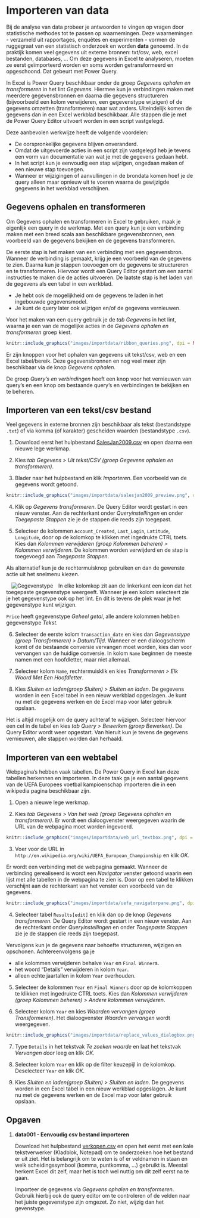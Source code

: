 # Importeren van data {#importdata}

:::{.chapterintro}
Bij de analyse van data probeer je antwoorden te vingen op vragen door statistische methodes tot te passen op waarnemingen. Deze waarnemingen - verzameld uit rapportages, enquêtes en experimenten - vormen de ruggegraat van een statistisch onderzoek en worden **data** genoemd. In de praktijk komen veel gegevens uit externe bronnen: txt/csv, web, excel bestanden, databases, ... Om deze gegevens in Excel te analyseren, moeten ze eerst geïmporteerd worden en soms worden getransformeerd en opgeschoond. Dat gebeurt met Power Query.
:::

In Excel is Power Query beschikbaar onder de groep *Gegevens ophalen en transformeren* in het lint *Gegevens*. Hiermee kun je verbindingen maken met meerdere gegevensbronnen en daarna die gegevens structureren (bijvoorbeeld een kolom verwijderen, een gegevenstype wijzigen) of de gegevens omzetten (transformeren) naar wat anders. Uiteindelijk komen de gegevens dan in een Excel werkblad beschikbaar. Alle stappen die je met de Power Query Editor uitvoert worden in een script vastgelegd.

Deze aanbevolen werkwijze heeft de volgende voordelen:

+ De oorspronkelijke gegevens blijven onveranderd.
+ Omdat de uitgevoerde acties in een script zijn vastgelegd heb je tevens een vorm van documentatie van wat je met de gegevens gedaan hebt.
+ In het script kun je eenvoudig een stap wijzigen, ongedaan maken of een nieuwe stap toevoegen.
+ Wanneer er wijzigingen of aanvullingen in de brondata komen hoef je de query alleen maar opnieuw uit te voeren waarna de gewijzigde gegevens in het werkblad verschijnen.

## Gegevens ophalen en transformeren

Om Gegevens ophalen en transformeren in Excel te gebruiken, maak je eigenlijk een query in de werkmap. Met een query kun je een verbinding maken met een breed scala aan beschikbare gegevensbronnen, een voorbeeld van de gegevens bekijken en de gegevens transformeren.

De eerste stap is het maken van een verbinding met een gegevensbron. Wanneer de verbinding is gemaakt, krijg je een voorbeeld van de gegevens te zien. Daarna kun je stappen toevoegen om de gegevens te structureren en te transformeren. Hiervoor wordt een Query Editor gestart om een aantal instructies te maken die de acties uitvoeren. De laatste stap is het laden van de gegevens als een tabel in een werkblad.

::: {.tip}
+ Je hebt ook de mogelijkheid om de gegevens te laden in het ingebouwde gegevensmodel.
+ Je kunt de query later ook wijzigen en/of de gegevens vernieuwen.
:::

Voor het maken van een query gebruik je de *tab Gegevens* in het lint, waarna je een van de mogelijke acties in de *Gegevens ophalen en transformeren* groep kiest.

```r
knitr::include_graphics("images/importdata/ribbon_queries.png", dpi = NA)
```

Er zijn knoppen voor het ophalen van gegevens uit tekst/csv, web en een Excel tabel/bereik. Deze gegevensbronnen en nog veel meer zijn beschikbaar via de knop *Gegevens ophalen*.

De groep *Query's en verbindingen* heeft een knop voor het vernieuwen van query's en een knop om bestaande query's en verbindingen te bekijken en te beheren.

## Importeren van een tekst/csv bestand

Veel gegevens in externe bronnen zijn beschikbaar als tekst (bestandstype `.txt`) of via komma (of karakter) gescheiden waarden (bestandstype `.csv`).

1. Download eerst het hulpbestand [SalesJan2009.csv](data/SalesJan2009.csv) en open daarna een nieuwe lege werkmap.

2. Kies *tab Gegevens > Uit tekst/CSV (groep Gegevens ophalen en transformeren)*.

3. Blader naar het hulpbestand en klik *Importeren*.
Een voorbeeld van de gegevens wordt getoond.

```r
knitr::include_graphics("images/importdata/salesjan2009_preview.png", dpi = NA)
```

4. Klik op *Gegevens transformeren*.
De Query Editor wordt gestart in een nieuw venster. Aan de rechterkant onder *Queryinstellingen* en onder *Toegepaste Stappen* zie je de stappen die reeds zijn toegepast.

5. Selecteer de kolommen `Account_Created`, `Last_Login`, `Latitude`, `Longitude`, door op de kolomkop te klikken met ingedrukte CTRL toets. Kies dan *Kolommen verwijderen (groep Kolommen beheren) > Kolommen verwijderen*. De kolommen worden verwijderd en de stap is toegevoegd aan *Toegepaste Stappen*.

::: {.tip}
Als alternatief kun je de rechtermuisknop gebruiken en dan de gewenste actie uit het snelmenu kiezen.
:::

<img src="images/importdata/ribbon_datatype_wholenumber.png" alt="Gegevenstype" align="left" style="margin: 0 1em 0 1em"/>In elke kolomkop zit aan de linkerkant een icon dat het toegepaste gegevenstype weergeeft. Wanneer je een kolom selecteert zie je het gegevenstype ook op het lint. En dit is tevens de plek waar je het gegevenstype kunt wijzigen.


`Price` heeft gegevenstype *Geheel getal*, alle andere kolommen hebben gegevenstype *Tekst*.

6. Selecteer de eerste kolom `Transaction_date` en kies dan *Gegevenstype (groep Transformeren) > Datum/Tijd*. Wanneer er een dialoogscherm komt of de bestaande conversie vervangen moet worden, kies dan voor vervangen van de huidige conversie.
In kolom `Name` beginnen de meeste namen met een hoofdletter, maar niet allemaal.

7. Selecteer kolom `Name`, rechtermuisklik en kies *Transformeren > Elk Woord Met Een Hoofdletter*.

8. Kies *Sluiten en laden(groep Sluiten) > Sluiten en laden*.
De gegevens worden in een Excel tabel in een nieuw werkblad opgeslagen. Je kunt nu met de gegevens werken en de Excel map voor later gebruik opslaan.

::: {.tip}
Het is altijd mogelijk om de query achteraf te wijzigen. Selecteer hiervoor een cel in de tabel en kies *tab Query > Bewerken (groep Bewerken)*. De Query Editor wordt weer opgestart. Van hieruit kun je tevens de gegevens vernieuwen, alle stappen worden dan herhaald.
:::

## Importeren van een webtabel

Webpagina's hebben vaak tabellen. De Power Query in Excel kan deze tabellen herkennen en importeren. In deze taak ga je een aantal gegevens van de UEFA Europees voetbal kampioenschap importeren die in een wikipedia pagina beschikbaar zijn.

1. Open a nieuwe lege werkmap.

2. Kies *tab Gegevens > Van het web (groep Gegevens ophalen en transformeren)*. Er wordt een dialoogvenster weergegeven waarin de URL van de webpagina moet worden ingevoerd.

```r
knitr::include_graphics("images/importdata/web_url_textbox.png", dpi = NA)
```

3. Voer voor de URL in `http://en.wikipedia.org/wiki/UEFA_European_Championship` en klik *OK*.

Er wordt een verbinding met de webpagina gemaakt.
Wanneer de verbinding gerealiseerd is wordt een *Navigator* venster getoond waarin een lijst met alle tabellen in de webpagina te zien is. Door op een tabel te klikken verschijnt aan de rechterkant van het venster een voorbeeld van de gegevens.

```r
knitr::include_graphics("images/importdata/uefa_navigatorpane.png", dpi = NA)
```

4. Selecteer tabel `Results[edit]` en klik dan op de knop *Gegevens transformeren*.
De Query Editor wordt gestart in een nieuw venster. Aan de rechterkant onder *Queryinstellingen* en onder *Toegepaste Stappen* zie je de stappen die reeds zijn toegepast.

Vervolgens kun je de gegevens naar behoefte structureren, wijzigen en opschonen. Achtereenvolgens ga je

+ alle kolommen verwijderen behalve `Year` en `Final Winner`s.
+ het woord "Details" verwijderen in kolom `Year`.
+ alleen echte jaartallen in kolom `Year` overhouden.

5. Selecteer de kolommen `Year` en `Final Winners` door op de kolomkoppen te klikken met ingedrukte CTRL toets. Kies dan *Kolommen verwijderen (groep Kolommen beheren) > Andere kolommen verwijderen*.

6. Selecteer kolom `Year` en kies *Waarden vervangen (groep Transformeren)*. Het dialoogvenster *Waarden vervangen* wordt weergegeven.


```r
knitr::include_graphics("images/importdata/replace_values_dialogbox.png", dpi = NA)
```

7. Type `Details` in het tekstvak *Te zoeken waarde* en laat het tekstvak *Vervangen door* leeg en klik *OK*.

8. Selecteer kolom `Year` en klik op de filter keuzepijl in de kolomkop. Deselecteer `Year` en klik *OK*.

9. Kies *Sluiten en laden(groep Sluiten) > Sluiten en laden*.
De gegevens worden in een Excel tabel in een nieuw werkblad opgeslagen. Je kunt nu met de gegevens werken en de Excel map voor later gebruik opslaan.

## Opgaven {#opg-importdata}

::: {.sectionexercise}
1. **data001 - Eenvoudig csv bestand importeren**

    Download het hulpbestand [verkopen.csv](data/verkopen.csv) en open het eerst met een kale tekstverwerker (Kladblok, Notepad) om te onderzoeken hoe het bestand er uit ziet. Het is belangrijk om te weten is of er veldnamen in staan en welk scheidingssymbool (komma, puntkomma, ...) gebruikt is. Meestal herkent Excel dit zelf, maar het is toch wel nuttig om dit zelf eerst na te gaan.

    Importeer de gegevens via *Gegevens ophalen en transformeren*. Gebruik hierbij ook de query editor om te controleren of de velden naar het juiste gegevenstype zijn omgezet. Zo niet, wijzig dan het gevenstype.
:::
